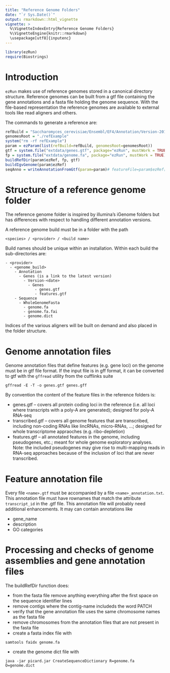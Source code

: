 ```yaml
---
title: "Reference Genome Folders"
date: "`r Sys.Date()`"
output: rmarkdown::html_vignette
vignette: >
  %\VignetteIndexEntry{Reference Genome Folders}
  %\VignetteEngine{knitr::rmarkdown}
  \usepackage[utf8]{inputenc}
---
```


```r
library(ezRun)
require(Biostrings)
```

<!-- see: http://stackoverflow.com/questions/19372260/how-to-get-rstudio-to-automatically-compile-r-markdown-vignettes -->
<!-- use knit button or devtools::build_vignettes() -->
<!-- do not use: devtools::install(build_vignettes = TRUE) -->

# Introduction

`ezRun` makes use of reference genomes stored in a canonical directory structure. Reference genomes can be built from
a gtf file containing the gene annotations and a fasta file holding the genome sequence. With the file-based representation
the reference genomes are available to external tools like read aligners and others.

The commands to generate a reference are:
```r
refBuild = "Saccharomyces_cerevisiae/Ensembl/EF4/Annotation/Version-2013-03-18"
genomesRoot = "./refExample"
system("rm -rf refExample")
param = ezParam(list(refBuild=refBuild, genomesRoot=genomesRoot))
gtf = system.file("extdata/genes.gtf", package="ezRun", mustWork = TRUE)
fp = system.file("extdata/genome.fa", package="ezRun", mustWork = TRUE)
buildRefDir(param$ezRef, fp, gtf)
buildIgvGenome(param$ezRef)
seqAnno = writeAnnotationFromGtf(param=param)# featureFile=param$ezRef["refFeatureFile"], featAnnoFile=myRef["refAnnotationFile"])
```


# Structure of a reference genome folder

The reference genome folder is inspired by illumina's iGenome folders but has differences with respect to handling
different annotation versions.

A reference genome build must be in a folder with the path

```
<species> / <provider> / <build name>
```

Build names should be unique within an installation. Within each build the sub-directories are:
```
- <provider>
  - <genome_build>
    - Annotation
      - Genes (is a link to the latest version)
        - Version-<date>
          - Genes
             - genes.gtf
             - features.gtf
    - Sequence
      - WholeGenomeFasta
        - genome.fa
        - genome.fa.fai
        - genome.dict
```


Indices of the various aligners will be built on demand and also placed in the folder structure.



# Genome annotation files

Genome annotation files that define features (e.g. gene loci) on the genome must be in gtf file format. If the input file is in gff format, it can be converted to gtf with the `gffread` utility from the cufflinks suite
```
gffread -E -T -o genes.gtf genes.gff 
```

By convention the content of the feature files in the reference folders is:  

* genes.gtf -- covers all protein coding loci in the reference (i.e. all loci where transcripts with a poly-A are generated); designed for poly-A RNA-seq  
* transcribed.gtf -- covers all genome features that are transcribed, including non-coding RNAs like lincRNAs, micro-RNAs, ...;
designed for whole transcriptome appraoches (e.g. ribo-depletion)  
* features.gtf -- all annotated features in the genome, including pseudogenes, etc.; meant for whole genome exploratory analyses. Note: the included pseudogenes may give rise to multi-mapping reads in RNA-seq approaches because of the inclusion of loci that are never transcribed.  

# Feature annotation file
Every file `<name>.gtf` must be accompanied by a file `<name>_annotation.txt`. This annotation file must have rownames that match the attribute `transcript_id`
in the .gtf file. This annotation file will probably need additional enhancements. It may can contain annotations like  

* gene_name  
* description  
* GO categories  


# Processing and checks of genome assemblies and gene annotation files

The buildRefDir function does:  

* from the fasta file remove anything everything after the first space on the sequence identifier lines  
* remove contigs where the contig-name includeds the word PATCH  
* verify that the gene annotation file uses the same chromosome names as the fasta file  
* remove chromosomes from the annotation files that are not present in the fasta file  
* create a fasta index file with  
```
samtools faidx genome.fa
```
* create the genome dict file with
```
java -jar picard.jar CreateSequenceDictionary R=genome.fa O=genome.dict
```
